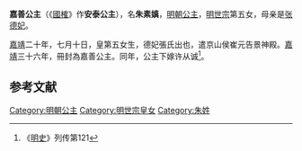 {{東亞女性歷史人物
| 名稱=嘉善公主
| 身份=[[明朝|明朝]]公主
| 畫像=
| 說明=
| 姓=朱
| 名=素嫃
| 封爵=[[公主|公主]]
| 位號=
| 封號=嘉善公主
| 出生年=
| 逝世年=
| 諡號=
| 墳墓=
| 父親=[[明世宗|明世宗]]
| 同胞兄弟=
| 母親=[[张德妃_(明世宗)|张德妃]]
|}}
'''嘉善公主'''（《[[國榷|國榷]]》作'''安泰公主'''），名'''朱素嫃'''，[[明朝|明朝]][[公主|公主]]，[[明世宗|明世宗]]第五女，母亲是[[张德妃_(明世宗)|张德妃]]。

[[嘉靖|嘉靖]]二十年，七月十日，皇第五女生，德妃張氏出也，遣京山侯崔元告景神殿。[[嘉靖|嘉靖]]三十六年，冊封為嘉善公主。同年，公主下嫁许从诚<ref>《[[明史|明史]]》列传第121</ref>。

==参考文献==
{{reflist}}

{{明朝人物小作品}}
[[Category:明朝公主|Category:明朝公主]]
[[Category:明世宗皇女|Category:明世宗皇女]]
[[Category:朱姓|Category:朱姓]]
